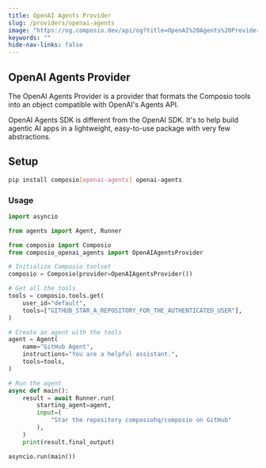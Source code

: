 ```yaml
---
title: OpenAI Agents Provider
slug: /providers/openai-agents
image: "https://og.composio.dev/api/og?title=OpenAI%20Agents%20Provider"   # image for socials
keywords: ""
hide-nav-links: false
---
```


## OpenAI Agents Provider

The OpenAI Agents Provider is a provider that formats the Composio tools into an object compatible with OpenAI's Agents API.

OpenAI Agents SDK is different from the OpenAI SDK. It's to help build agentic AI apps in a lightweight, easy-to-use package with very few abstractions.

## Setup

```bash
pip install composio[openai-agents] openai-agents
```

### Usage
```python Python maxLines=60 wordWrap
import asyncio

from agents import Agent, Runner

from composio import Composio
from composio_openai_agents import OpenAIAgentsProvider

# Initialize Composio toolset
composio = Composio(provider=OpenAIAgentsProvider())

# Get all the tools
tools = composio.tools.get(
    user_id="default",
    tools=["GITHUB_STAR_A_REPOSITORY_FOR_THE_AUTHENTICATED_USER"],
)

# Create an agent with the tools
agent = Agent(
    name="GitHub Agent",
    instructions="You are a helpful assistant.",
    tools=tools,
)

# Run the agent
async def main():
    result = await Runner.run(
        starting_agent=agent,
        input=(
            "Star the repository composiohq/composio on GitHub"
        ),
    )
    print(result.final_output)

asyncio.run(main())
```